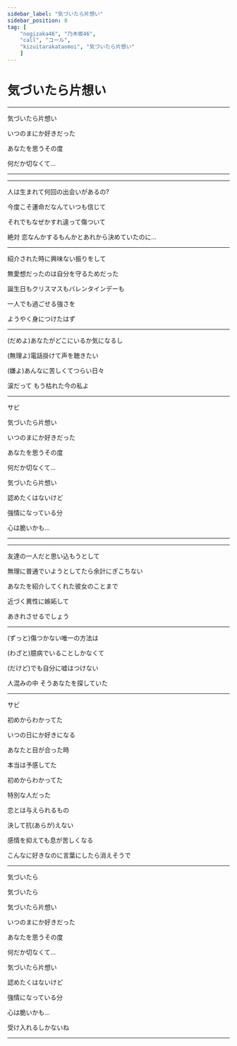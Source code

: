 ```yaml
---
sidebar_label: "気づいたら片想い"
sidebar_position: 8
tag: [
    "nogizaka46", "乃木坂46",
    "call", "コール",
    "kizuitarakataomoi", "気づいたら片想い"
    ]
---
```



# 気づいたら片想い

---

気づいたら片想い

いつのまにか好きだった

あなたを思うその度

何だか切なくて…

---

<Hey count="8" />

---

人は生まれて何回の出会いがあるの?  <NickName />

今度こそ運命だなんていつも信じて  <NickName />

それでもなぜかすれ違って傷ついて  <NickName />

絶対 恋なんかするもんかとあれから決めていたのに…  <NickName />

---


紹介された時に興味ない振りをして  <NickName />

無愛想だったのは自分を守るためだった  <NickName />

誕生日もクリスマスもバレンタインデーも  <NickName />

一人でも過ごせる強さを

ようやく身につけたはず

---


(だめよ)あなたがどこにいるか気になるし

(無理よ)電話掛けて声を聴きたい

(嫌よ)あんなに苦しくてつらい日々

涙だって もう枯れた今の私よ

---

サビ

気づいたら片想い

いつのまにか好きだった

あなたを思うその度

何だか切なくて…

気づいたら片想い

認めたくはないけど

強情になっている分

心は脆いかも…

---

<Hey count="8" />

---


友達の一人だと思い込もうとして  <NickName />

無理に普通でいようとしてたら余計にぎこちない  <NickName />

あなたを紹介してくれた彼女のことまで  <NickName />

近づく異性に嫉妬して

あきれさせるでしょう

---


(ずっと)傷つかない唯一の方法は

(わざと)臆病でいることしかなくて

(だけど)でも自分に嘘はつけない

人混みの中 そうあなたを探していた

---


サビ

初めからわかってた

いつの日にか好きになる

あなたと目が合った時

本当は予感してた

初めからわかってた

特別な人だった

恋とは与えられるもの

決して抗(あらが)えない

感情を抑えても息が苦しくなる

こんなに好きなのに言葉にしたら消えそうで

---

気づいたら

気づいたら

気づいたら片想い

いつのまにか好きだった

あなたを思うその度

何だか切なくて…

気づいたら片想い

認めたくはないけど

強情になっている分

心は脆いかも…

受け入れるしかないね

---

<Hey count="2046" />